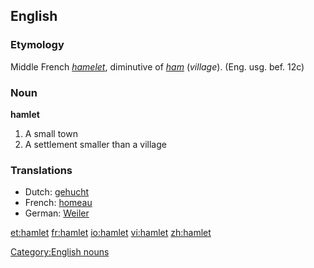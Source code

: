 {{see|Hamlet}}

==English==
===Etymology===
Middle French ''[[hamelet]]'', diminutive of ''[[ham]]'' (''village''). (Eng. usg. bef. 12c)

=== Noun ===

'''hamlet'''

# A small town
# A settlement smaller than a village

===Translations===
{{top}}
*Dutch: [[gehucht]] {{n}}
*French: [[homeau]] {{m}}
*German: [[Weiler]] {{m}}
{{bottom}}

[[Category:English nouns]]

[[et:hamlet]]
[[fr:hamlet]]
[[io:hamlet]]
[[vi:hamlet]]
[[zh:hamlet]]